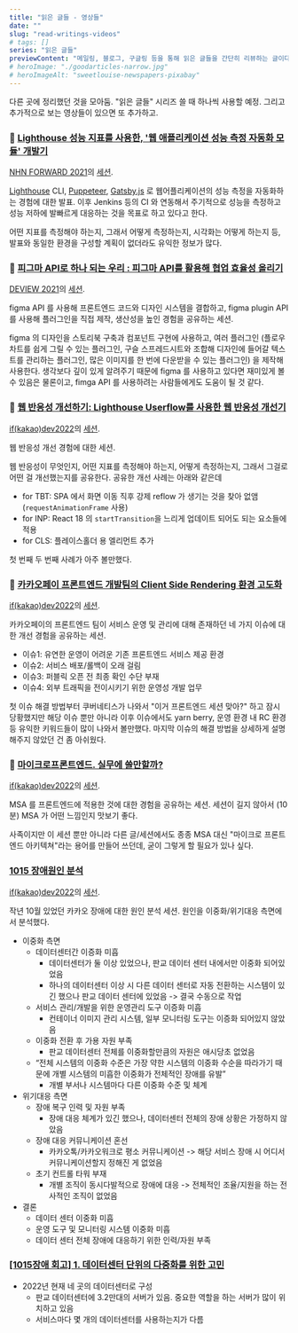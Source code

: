```yaml
---
title: "읽은 글들 - 영상들"
date: ""
slug: "read-writings-videos"
# tags: []
series: "읽은 글들"
previewContent: "메일링, 블로그, 구글링 등을 통해 읽은 글들을 간단히 리뷰하는 글이다."
# heroImage: "./goodarticles-narrow.jpg"
# heroImageAlt: "sweetlouise-newspapers-pixabay"
---
```


다른 곳에 정리했던 것을 모아둠. "읽은 글들" 시리즈 쓸 때 하나씩 사용할 예정. 그리고 추가적으로 보는 영상들이 있으면 또 추가하고.

### 🎥 [Lighthouse 성능 지표를 사용한, '웹 애플리케이션 성능 측정 자동화 모듈' 개발기](https://www.youtube.com/watch?v=34T0IU18R6c)

[NHN FORWARD 2021](https://forward.nhn.com/2021/home)의 [세션](https://forward.nhn.com/2021/sessions/13).

[Lighthouse](https://github.com/GoogleChrome/lighthouse) CLI, [Puppeteer](https://github.com/puppeteer/puppeteer), [Gatsby.js](https://www.gatsbyjs.com/) 로 웹어플리케이션의 성능 측정을 자동화하는 경험에 대한 발표. 이후 Jenkins 등의 CI 와 연동해서 주기적으로 성능을 측정하고 성능 저하에 발빠르게 대응하는 것을 목표로 하고 있다고 한다.

어떤 지표를 측정해야 하는지, 그래서 어떻게 측정하는지, 시각화는 어떻게 하는지 등, 발표와 동일한 환경을 구성할 계획이 없더라도 유익한 정보가 많다.

### 🎥 [피그마 API로 하나 되는 우리 : 피그마 API를 활용해 협업 효율성 올리기](https://tv.naver.com/v/23651902)

[DEVIEW 2021](https://deview.kr/2021)의 [세션](https://deview.kr/2021/sessions/413).

figma API 를 사용해 프론트엔드 코드와 디자인 시스템을 결합하고, figma plugin API 를 사용해 플러그인을 직접 제작, 생산성을 높인 경험을 공유하는 세션.

figma 의 디자인을 스토리북 구축과 컴포넌트 구현에 사용하고, 여러 플러그인 (플로우 차트를 쉽게 그릴 수 있는 플러그인, 구슬 스프레드시트와 조합해 디자인에 들어갈 텍스트를 관리하는 플러그인, 많은 이미지를 한 번에 다운받을 수 있는 플러그인) 을 제작해 사용한다. 생각보다 깊이 있게 알려주기 때문에 figma 를 사용하고 있다면 재미있게 볼 수 있음은 물론이고, fimga API 를 사용하려는 사람들에게도 도움이 될 것 같다.

### 🎥 [웹 반응성 개선하기: Lighthouse Userflow를 사용한 웹 반응성 개선기](https://www.youtube.com/watch?v=lmjfSgkpJr8)

[if(kakao)dev2022](https://if.kakao.com/)의 [세션](https://if.kakao.com/2022/session/75).

웹 반응성 개선 경험에 대한 세션.

웹 반응성이 무엇인지, 어떤 지표를 측정해야 하는지, 어떻게 측정하는지, 그래서 그걸로 어떤 걸 개선했는지를 공유한다. 공유한 개선 사례는 아래와 같은데

- for TBT: SPA 에서 화면 이동 직후 강제 reflow 가 생기는 것을 찾아 없앰 (`requestAnimationFrame` 사용)
- for INP: React 18 의 `startTransition`을 느리게 업데이트 되어도 되는 요소들에 적용
- for CLS: 플레이스홀더 용 엘리먼트 추가

첫 번째 두 번째 사례가 아주 볼만했다.

### 🎥 [카카오페이 프론트엔드 개발팀의 Client Side Rendering 환경 고도화](https://www.youtube.com/watch?v=CUSy500EuDs)

[if(kakao)dev2022](https://if.kakao.com/)의 [세션](https://if.kakao.com/2022/session/83).

카카오페이의 프론트엔드 팀이 서비스 운영 및 관리에 대해 존재하던 네 가지 이슈에 대한 개선 경험을 공유하는 세션.

- 이슈1: 유연한 운영이 어려운 기존 프론트엔드 서비스 제공 환경
- 이슈2: 서비스 배포/롤백이 오래 걸림
- 이슈3: 퍼블릭 오픈 전 최종 확인 수단 부재
- 이슈4: 외부 트래픽을 전이시키기 위한 운영성 개발 업무

첫 이슈 해결 방법부터 쿠버네티스가 나와서 "이거 프론트엔드 세션 맞아?" 하고 잠시 당황했지만 해당 이슈 뿐만 아니라 이후 이슈에서도 yarn berry, 운영 환경 내 RC 환경 등 유익한 키워드들이 많이 나와서 볼만했다. 마지막 이슈의 해결 방법을 상세하게 설명해주지 않았던 건 좀 아쉬웠다.

### 🎥 [마이크로프론트엔드. 실무에 쓸만할까?](https://www.youtube.com/watch?v=DOS0YPwdnhk)

[if(kakao)dev2022](https://if.kakao.com/)의 [세션](https://if.kakao.com/2022/session/82).

MSA 를 프론트엔드에 적용한 것에 대한 경험을 공유하는 세션. 세션이 길지 않아서 (10분) MSA 가 어떤 느낌인지 맛보기 좋다.

사족이지만 이 세션 뿐만 아니라 다른 글/세션에서도 종종 MSA 대신 "마이크로 프론트엔드 아키텍쳐"라는 용어를 만들어 쓰던데, 굳이 그렇게 할 필요가 있나 싶다.

### [1015 장애원인 분석](https://www.youtube.com/watch?v=v4hRiooY7Dw)

[if(kakao)dev2022](https://if.kakao.com/)의 [세선](https://if.kakao.com/2022/session/111).

작년 10월 있었던 카카오 장애에 대한 원인 분석 세션. 원인을 이중화/위기대응 측면에서 분석했다.

- 이중화 측면
  - 데이터센터간 이증화 미흡
    - 데이터센터가 둘 이상 있었으나, 판교 데이터 센터 내에서만 이중화 되어있었음
    - 하나의 데이터센터 이상 시 다른 데이터 센터로 자동 전환하는 시스템이 있긴 했으나 판교 데이터 센터에 있었음 -> 결국 수동으로 작업
  - 서비스 관리/개발을 위한 운영관리 도구 이증화 미흡
    - 컨테이너 이미지 관리 시스템, 일부 모니터링 도구는 이증화 되어있지 않았음
  - 이중화 전환 후 가용 자원 부족
    - 판교 데이터센터 전체를 이중화할만큼의 자원은 애시당초 없었음
  - “전체 시스템의 이중화 수준은 가장 약한 시스템의 이중화 수순을 따라가기 때문에 개별 시스템의 미흡한 이중화가 전체적인 장애를 유발”
    - 개별 부서나 시스템마다 다른 이중화 수준 및 체계
- 위기대응 측면
  - 장애 복구 인력 및 자원 부족
    - 장애 대응 체계가 있긴 했으나, 데이터센터 전체의 장애 상황은 가정하지 않았음
  - 장애 대응 커뮤니케이션 혼선
    - 카카오톡/카카오워크로 평소 커뮤니케이션 -> 해당 서비스 장애 시 어디서 커뮤니케이션할지 정해진 게 없었음
  - 초기 컨트롤 타워 부재
    - 개별 조직이 동시다발적으로 장애에 대응 -> 전체적인 조율/지원을 하는 전사적인 조직이 없었음
- 결론
  - 데이터 센터 이중화 미흡
  - 운영 도구 및 모니터링 시스템 이중화 미흡
  - 데이터 센터 전체 장애에 대응하기 위한 인력/자원 부족

### [[1015장애 회고] 1. 데이터센터 단위의 다중화를 위한 고민](https://www.youtube.com/watch?v=K3Tf_ngC4pc)

- 2022년 현재 네 곳의 데이터센터로 구성
  - 판교 데이터센터에 3.2만대의 서버가 있음. 중요한 역할을 하는 서버가 많이 위치하고 있음
  - 서비스마다 몇 개의 데이터센터를 사용하는지가 다름
